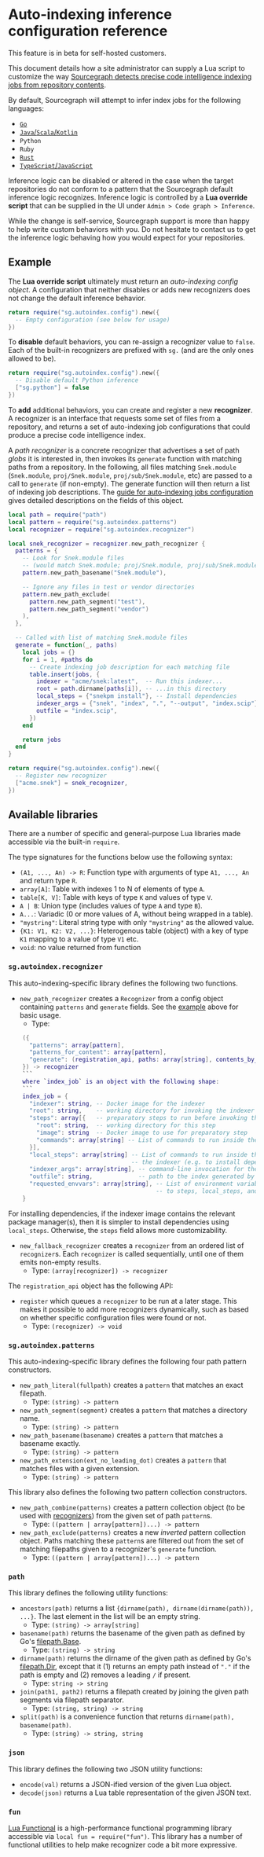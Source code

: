 # Auto-indexing inference configuration reference

<Callout type="note">This feature is in beta for self-hosted customers.</Callout>

This document details how a site administrator can supply a Lua script to customize the way [Sourcegraph detects precise code intelligence indexing jobs from repository contents](/code_navigation/explanations/auto_indexing_inference).

By default, Sourcegraph will attempt to infer index jobs for the following languages:

- [`Go`](/code_navigation/explanations/auto_indexing_inference#go)
- [`Java`/`Scala`/`Kotlin`](/code_navigation/explanations/auto_indexing_inference#java)
- `Python`
- `Ruby`
- [`Rust`](/code_navigation/explanations/auto_indexing_inference#rust)
- [`TypeScript`/`JavaScript`](/code_navigation/explanations/auto_indexing_inference#typescript)

Inference logic can be disabled or altered in the case when the target repositories do not conform to a pattern that the Sourcegraph default inference logic recognizes. Inference logic is controlled by a **Lua override script** that can be supplied in the UI under `Admin > Code graph > Inference`.

<Callout type="note">While the change is self-service, Sourcegraph support is more than happy to help write custom behaviors with you. Do not hesitate to contact us to get the inference logic behaving how you would expect for your repositories.</Callout>

## Example

The **Lua override script** ultimately must return an _auto-indexing config object_. A configuration that neither disables or adds new recognizers does not change the default inference behavior.

```lua
return require("sg.autoindex.config").new({
  -- Empty configuration (see below for usage)
})
```

To **disable** default behaviors, you can re-assign a recognizer value to `false`. Each of the built-in recognizers are prefixed with `sg.` (and are the only ones allowed to be).

```lua
return require("sg.autoindex.config").new({
  -- Disable default Python inference
  ["sg.python"] = false
})
```

To **add** additional behaviors, you can create and register a new **recognizer**. A recognizer is an interface that requests some set of files from a repository, and returns a set of auto-indexing job configurations that could produce a precise code intelligence index.

A _path recognizer_ is a concrete recognizer that advertises a set of path _globs_ it is interested in, then invokes its `generate` function with matching paths from a repository. In the following, all files matching `Snek.module` (`Snek.module`, `proj/Snek.module`, `proj/sub/Snek.module`, etc) are passed to a call to `generate` (if non-empty). The generate function will then return a list of indexing job descriptions. The [guide for auto-indexing jobs configuration](/code_navigation/references/auto_indexing_configuration#keys-1) gives detailed descriptions on the fields of this object.

```lua
local path = require("path")
local pattern = require("sg.autoindex.patterns")
local recognizer = require("sg.autoindex.recognizer")

local snek_recognizer = recognizer.new_path_recognizer {
  patterns = {
    -- Look for Snek.module files
    -- (would match Snek.module; proj/Snek.module, proj/sub/Snek.module, etc)
    pattern.new_path_basename("Snek.module"),

    -- Ignore any files in test or vendor directories
    pattern.new_path_exclude(
      pattern.new_path_segment("test"),
      pattern.new_path_segment("vendor")
    ),
  },

  -- Called with list of matching Snek.module files
  generate = function(_, paths)
    local jobs = {}
    for i = 1, #paths do
      -- Create indexing job description for each matching file
      table.insert(jobs, {
        indexer = "acme/snek:latest",  -- Run this indexer...
        root = path.dirname(paths[i]), -- ...in this directory
        local_steps = {"snekpm install"}, -- Install dependencies
        indexer_args = {"snek", "index", ".", "--output", "index.scip"},
        outfile = "index.scip",
      })
    end

    return jobs
  end
}

return require("sg.autoindex.config").new({
  -- Register new recognizer
  ["acme.snek"] = snek_recognizer,
})
```

## Available libraries

There are a number of specific and general-purpose Lua libraries made accessible via the built-in `require`.

The type signatures for the functions below use the following syntax:

- `(A1, ..., An) -> R`: Function type with arguments of type `A1, ..., An` and return type `R`.
- `array[A]`: Table with indexes 1 to N of elements of type `A`.
- `table[K, V]`: Table with keys of type `K` and values of type `V`.
- `A | B`: Union type (includes values of type `A` and type `B`).
- `A...`: Variadic (0 or more values of A, without being wrapped in a table).
- `"mystring"`: Literal string type with only `"mystring"` as the allowed value.
- `{K1: V1, K2: V2, ...}`: Heterogenous table (object) with a key of type `K1` mapping to a value of type `V1` etc.
- `void`: no value returned from function

### `sg.autoindex.recognizer`

This auto-indexing-specific library defines the following two functions.

- `new_path_recognizer` creates a `Recognizer` from a config object containing `patterns` and `generate` fields. See the [example](#example) above for basic usage.
  - Type:

```lua
    ({
      "patterns": array[pattern],
      "patterns_for_content": array[pattern],
      "generate": (registration_api, paths: array[string], contents_by_path: table[string, string]) -> array[index_job],
    }) -> recognizer
    ```
    where `index_job` is an object with the following shape:
    ```
    index_job = {
      "indexer": string, -- Docker image for the indexer
      "root": string,    -- working directory for invoking the indexer
      "steps": array[{   -- preparatory steps to run before invoking the indexer (e.g. installing dependencies)
        "root": string,  -- working directory for this step
        "image": string  -- Docker image to use for preparatory step
        "commands": array[string] -- List of commands to run inside the Docker image
      }],
      "local_steps": array[string] -- List of commands to run inside the indexer image at "root" before invoking
                                   -- the indexer (e.g. to install dependencies)
      "indexer_args": array[string], -- command-line invocation for the indexer
      "outfile": string,             -- path to the index generated by the indexer
      "requested_envvars": array[string], -- List of environment variables needed. These are made accessible
                                          -- to steps, local_steps, and the indexer_args command.
    }
```

For installing dependencies, if the indexer image contains the relevant package manager(s), then it is simpler to install dependencies using `local_steps`. Otherwise, the `steps` field allows more customizability.

- `new_fallback_recognizer` creates a `recognizer` from an ordered list of `recognizer`s. Each `recognizer` is called sequentially, until one of them emits non-empty results.
  - Type: `(array[recognizer]) -> recognizer`

The `registration_api` object has the following API:

- `register` which queues a `recognizer` to be run at a later stage. This makes it possible to add more recognizers dynamically, such as based on whether specific configuration files were found or not.
  - Type: `(recognizer) -> void`

### `sg.autoindex.patterns`

This auto-indexing-specific library defines the following four path pattern constructors.

- `new_path_literal(fullpath)` creates a `pattern` that matches an exact filepath.
  - Type: `(string) -> pattern`
- `new_path_segment(segment)` creates a `pattern` that matches a directory name.
  - Type: `(string) -> pattern`
- `new_path_basename(basename)` creates a `pattern` that matches a basename exactly.
  - Type: `(string) -> pattern`
- `new_path_extension(ext_no_leading_dot)` creates a `pattern` that matches files with a given extension.
  - Type: `(string) -> pattern`

This library also defines the following two pattern collection constructors.

- `new_path_combine(patterns)` creates a pattern collection object (to be used with [recognizers](#sg-autoindex-recognizers)) from the given set of path `pattern`s.
  - Type: `((pattern | array[pattern])...) -> pattern`
- `new_path_exclude(patterns)` creates a new _inverted_ pattern collection object. Paths matching these `pattern`s are filtered out from the set of matching filepaths given to a recognizer's `generate` function.
  - Type: `((pattern | array[pattern])...) -> pattern`

### `path`

This library defines the following utility functions:

- `ancestors(path)` returns a list `{dirname(path), dirname(dirname(path)), ...}`. The last element in the list will be an empty string.
  - Type: `(string) -> array[string]`
- `basename(path)` returns the basename of the given path as defined by Go's [filepath.Base](https://pkg.go.dev/path/filepath#Base).
  - Type: `(string) -> string`
- `dirname(path)` returns the dirname of the given path as defined by Go's [filepath.Dir](https://pkg.go.dev/path/filepath#Dir), except that it (1) returns an empty path instead of `"."` if the path is empty and (2) removes a leading `/` if present.
  - Type: `string -> string`
- `join(path1, path2)` returns a filepath created by joining the given path segments via filepath separator.
  - Type: `(string, string) -> string`
- `split(path)` is a convenience function that returns `dirname(path), basename(path)`.
  - Type: `(string) -> string, string`

### `json`

This library defines the following two JSON utility functions:

- `encode(val)` returns a JSON-ified version of the given Lua object.
- `decode(json)` returns a Lua table representation of the given JSON text.

### `fun`

[Lua Functional](https://github.com/luafun/luafun/tree/cb6a7e25d4b55d9578fd371d1474b00e47bd29f3#lua-functional) is a high-performance functional programming library accessible via `local fun = require("fun")`. This library has a number of functional utilities to help make recognizer code a bit more expressive.
